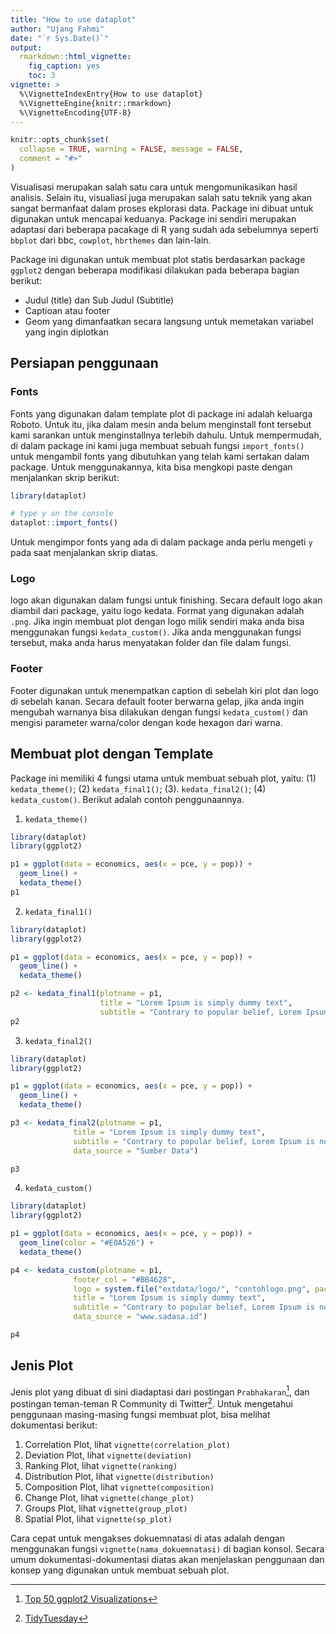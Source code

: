 ```yaml
---
title: "How to use dataplot"
author: "Ujang Fahmi"
date: "`r Sys.Date()`"
output: 
  rmarkdown::html_vignette:
    fig_caption: yes
    toc: 3
vignette: >
  %\VignetteIndexEntry{How to use dataplot}
  %\VignetteEngine{knitr::rmarkdown}
  %\VignetteEncoding{UTF-8}
---
```


```r
knitr::opts_chunk$set(
  collapse = TRUE, warning = FALSE, message = FALSE,
  comment = "#>"
)
```

Visualisasi merupakan salah satu cara untuk mengomunikasikan hasil analisis. Selain itu, visualiasi juga merupakan salah satu teknik yang akan sangat bermanfaat dalam proses ekplorasi data. Package ini dibuat untuk digunakan untuk mencapai keduanya. Package ini sendiri merupakan adaptasi dari beberapa pacakage di R yang sudah ada sebelumnya seperti `bbplot` dari bbc, `cowplot`, `hbrthemes` dan lain-lain. 

Package ini digunakan untuk membuat plot statis berdasarkan package `ggplot2` dengan beberapa modifikasi dilakukan pada beberapa bagian berikut:

- Judul (title) dan Sub Judul (Subtitle)
- Captioan atau footer
- Geom yang dimanfaatkan secara langsung untuk memetakan variabel yang ingin diplotkan

## Persiapan penggunaan
### Fonts

Fonts yang digunakan dalam template plot di package ini adalah keluarga Roboto. Untuk itu, jika dalam mesin anda belum menginstall font tersebut kami sarankan untuk menginstallnya terlebih dahulu. Untuk mempermudah, di dalam package ini kami juga membuat sebuah fungsi `import_fonts()` untuk mengambil fonts yang dibutuhkan yang telah kami sertakan dalam package. Untuk menggunakannya, kita bisa mengkopi paste dengan menjalankan skrip berikut: 

```r
library(dataplot)

# type y on the console
dataplot::import_fonts()
```

Untuk mengimpor fonts yang ada di dalam package anda perlu mengeti `y` pada saat menjalankan skrip diatas. 

### Logo

logo akan digunakan dalam fungsi untuk finishing. Secara default logo akan diambil dari package, yaitu logo kedata. Format yang digunakan adalah `.png`. Jika ingin membuat plot dengan logo milik sendiri maka anda bisa menggunakan fungsi `kedata_custom()`. Jika anda menggunakan fungsi tersebut, maka anda harus menyatakan folder dan file dalam fungsi. 

### Footer

Footer digunakan untuk menempatkan caption di sebelah kiri plot dan logo di sebelah kanan. Secara default footer berwarna gelap, jika anda ingin mengubah warnanya bisa dilakukan dengan fungsi `kedata_custom()` dan mengisi parameter warna/color dengan kode hexagon dari warna. 

## Membuat plot dengan Template

Package ini memiliki 4 fungsi utama untuk membuat sebuah plot, yaitu: (1) `kedata_theme()`; (2) `kedata_final1()`; (3). `kedata_final2()`; (4) `kedata_custom()`. Berikut adalah contoh penggunaannya. 

1. `kedata_theme()`

```r
library(dataplot)
library(ggplot2)

p1 = ggplot(data = economics, aes(x = pce, y = pop)) +
  geom_line() +
  kedata_theme()
p1
```

2. `kedata_final1()`

```r
library(dataplot)
library(ggplot2)

p1 = ggplot(data = economics, aes(x = pce, y = pop)) +
  geom_line() +
  kedata_theme()

p2 <- kedata_final1(plotname = p1, 
                    title = "Lorem Ipsum is simply dummy text", 
                    subtitle = "Contrary to popular belief, Lorem Ipsum is not simply random text")
p2
```

3. `kedata_final2()`

```r
library(dataplot)
library(ggplot2)

p1 = ggplot(data = economics, aes(x = pce, y = pop)) +
  geom_line() +
  kedata_theme()

p3 <- kedata_final2(plotname = p1,
              title = "Lorem Ipsum is simply dummy text",
              subtitle = "Contrary to popular belief, Lorem Ipsum is not simply random text",
              data_source = "Sumber Data")

p3
```

4. `kedata_custom()`

```r
library(dataplot)
library(ggplot2)

p1 = ggplot(data = economics, aes(x = pce, y = pop)) +
  geom_line(color = "#E0A526") +
  kedata_theme()

p4 <- kedata_custom(plotname = p1,
              footer_col = "#BB4628",
              logo = system.file("extdata/logo/", "contohlogo.png", package = "dataplot"),
              title = "Lorem Ipsum is simply dummy text",
              subtitle = "Contrary to popular belief, Lorem Ipsum is not simply random text",
              data_source = "www.sadasa.id")

p4
```

## Jenis Plot

Jenis plot yang dibuat di sini diadaptasi dari postingan `Prabhakaran`^[[Top 50 ggplot2 Visualizations](http://r-statistics.co/Complete-Ggplot2-Tutorial-Part2-Customizing-Theme-With-R-Code.htmlex)], dan postingan teman-teman R Community di Twitter^[[TidyTuesday](https://twitter.com/search?q=%23TidyTuseday&src=typed_query)]. Untuk mengetahui penggunaan masing-masing fungsi membuat plot, bisa melihat dokumentasi berikut:

1. Correlation Plot, lihat `vignette(correlation_plot)` 
2. Deviation Plot, lihat `vignette(deviation)`
3. Ranking Plot, lihat `vignette(ranking)`
4. Distribution Plot, lihat `vignette(distribution)`
5. Composition Plot, lihat `vignette(composition)`
6. Change Plot, lihat `vignette(change_plot)`
7. Groups Plot, lihat `vignette(group_plot)`
8. Spatial Plot, lihat `vignette(sp_plot)`

Cara cepat untuk mengakses dokuemnatasi di atas adalah dengan menggunakan fungsi `vignette(nama_dokuemnatasi)` di bagian konsol. Secara umum dokumentasi-dokumentasi diatas akan menjelaskan penggunaan dan konsep yang digunakan untuk membuat sebuah plot. 
